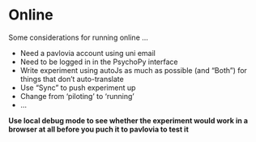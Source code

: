 # Online

Some considerations for running online ...

* Need a pavlovia account using uni email
* Need to be logged in in the PsychoPy interface
* Write experiment using autoJs as much as possible (and "Both") for things that don't auto-translate
* Use "Sync" to push experiment up
* Change from 'piloting' to 'running'
* ...


**Use local debug mode to see whether the experiment would work in a browser at all before you puch it to pavlovia to test it**
